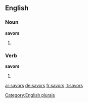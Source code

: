 ==English==

===Noun===
'''savors'''

# {{plural of |[[savor]]}}

===Verb===
'''savors'''

# {{third-person singular of|savor}}

[[Category:English plurals]]

[[ar:savors]]
[[de:savors]]
[[fr:savors]]
[[it:savors]]